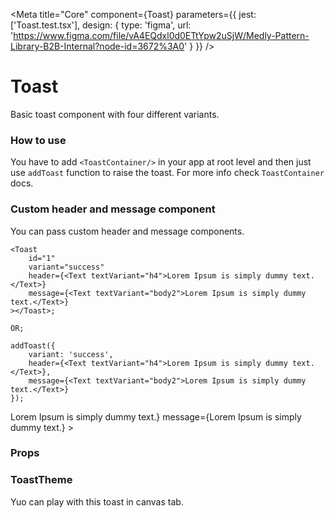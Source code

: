 
<Meta
    title="Core"
    component={Toast}
    parameters={{
        jest: ['Toast.test.tsx'],
        design: {
            type: 'figma',
            url: 'https://www.figma.com/file/vA4EQdxl0d0ETtYpw2uSjW/Medly-Pattern-Library-B2B-Internal?node-id=3672%3A0'
        }
    }}
/>

# Toast

Basic toast component with four different variants.

<Preview withToolbar>
    <Div>
        <Toast id="1" variant="success" header="Success Notification" message="Lorem Ipsum is simply dummy text."></Toast>
        <Toast id="2" variant="error" header="Error Notification" message="Lorem Ipsum is simply dummy text."></Toast>
        <Toast id="3" variant="warning" header="Warning Notification" message="Lorem Ipsum is simply dummy text."></Toast>
        <Toast id="4" variant="info" header="Info Notification" message="Lorem Ipsum is simply dummy text."></Toast>
    </Div>
</Preview>

### How to use

You have to add `<ToastContainer/>` in your app at root level and then just use `addToast` function to raise the toast. For more info check `ToastContainer` docs.

<Props of={ThemeInterface} />

### Custom header and message component

You can pass custom header and message components.

```tsx
<Toast
    id="1"
    variant="success"
    header={<Text textVariant="h4">Lorem Ipsum is simply dummy text.</Text>}
    message={<Text textVariant="body2">Lorem Ipsum is simply dummy text.</Text>}
></Toast>;

OR;

addToast({
    variant: 'success',
    header={<Text textVariant="h4">Lorem Ipsum is simply dummy text.</Text>},
    message={<Text textVariant="body2">Lorem Ipsum is simply dummy text.</Text>}
});
```

<Preview withToolbar>
    <Div>
        <Toast
            id="1"
            variant="success"
            header={<Text textVariant="h4">Lorem Ipsum is simply dummy text.</Text>}
            message={<Text textVariant="body2">Lorem Ipsum is simply dummy text.</Text>}
        ></Toast>
    </Div>
</Preview>

### Props

<Props of={Toast} />

### ToastTheme

<Props of={ThemeInterface} />

Yuo can play with this toast in canvas tab.

<Preview withToolbar>
    <Story name="Toast" decorators={[withKnobs]}>
        <Toast
            id="1"
            variant={select('Variant', variants, 'success')}
            header={text('Header', 'Default Notification')}
            message={text('Message', 'Lorem Ipsum is simply dummy text.')}
            action={{ label: 'Take Action', onClick: action('Submitted') }}
            fullWidth={boolean('Full Width', false)}
            hideCloseIcon={boolean('Hide close icon', false)}
        ></Toast>
    </Story>
</Preview>
